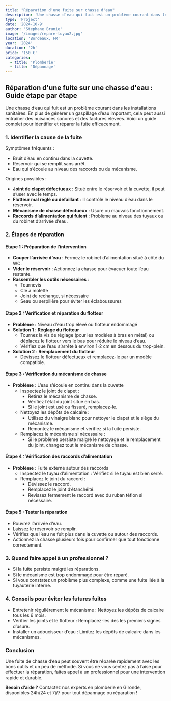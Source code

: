 ```yaml
---
title: "Réparation d'une fuite sur chasse d'eau"
description: 'Une chasse d’eau qui fuit est un problème courant dans les installations sanitaires. En plus de générer un gaspillage d’eau important, cela peut aussi entraîner des nuisances sonores et des factures élevées.'
type: 'Project'
date: '2024-10-9'
author: 'Stephane Brunie'
image: '/images/repare-tuyau2.jpg'
location: 'Bordeaux, FR'
year: '2024'
duration: '2h'
price: '150 €'
categories:
  - title: 'Plomberie'
  - title: 'Dépannage'
---
```


## Réparation d'une fuite sur une chasse d'eau : Guide étape par étape

Une chasse d’eau qui fuit est un problème courant dans les installations sanitaires. En plus de générer un gaspillage d’eau important, cela peut aussi entraîner des nuisances sonores et des factures élevées. Voici un guide complet pour identifier et réparer la fuite efficacement.

### 1. Identifier la cause de la fuite

Symptômes fréquents :

- Bruit d’eau en continu dans la cuvette.
- Réservoir qui se remplit sans arrêt.
- Eau qui s’écoule au niveau des raccords ou du mécanisme.

Origines possibles :

- **Joint de clapet défectueux** : Situé entre le réservoir et la cuvette, il peut s’user avec le temps.
- **Flotteur mal réglé ou défaillant** : Il contrôle le niveau d’eau dans le réservoir.
- **Mécanisme de chasse défectueux** : Usure ou mauvais fonctionnement.
- **Raccords d’alimentation qui fuient** : Problème au niveau des tuyaux ou du robinet d’arrivée d’eau.

### 2. Étapes de réparation

#### Étape 1 : Préparation de l’intervention

- **Couper l’arrivée d’eau** : Fermez le robinet d’alimentation situé à côté du WC.
- **Vider le réservoir** : Actionnez la chasse pour évacuer toute l’eau restante.
- **Rassembler les outils nécessaires** :
  - Tournevis
  - Clé à molette
  - Joint de rechange, si nécessaire
  - Seau ou serpillère pour éviter les éclaboussures

#### Étape 2 : Vérification et réparation du flotteur

- **Problème** : Niveau d’eau trop élevé ou flotteur endommagé
- **Solution 1** : **Réglage du flotteur**
  - Tournez la vis de réglage (pour les modèles à bras en métal) ou déplacez le flotteur vers le bas pour réduire le niveau d’eau.
  - Vérifiez que l’eau s’arrête à environ 1-2 cm en dessous du trop-plein.
- **Solution 2** : **Remplacement du flotteur**
  - Dévissez le flotteur défectueux et remplacez-le par un modèle compatible.

#### Étape 3 : Vérification du mécanisme de chasse

- **Problème** : L’eau s’écoule en continu dans la cuvette
  - Inspectez le joint de clapet :
    - Retirez le mécanisme de chasse.
    - Vérifiez l’état du joint situé en bas.
    - Si le joint est usé ou fissuré, remplacez-le.
  - Nettoyez les dépôts de calcaire :
    - Utilisez du vinaigre blanc pour nettoyer le clapet et le siège du mécanisme.
    - Remontez le mécanisme et vérifiez si la fuite persiste.
  - Remplacez le mécanisme si nécessaire :
    - Si le problème persiste malgré le nettoyage et le remplacement du joint, changez tout le mécanisme de chasse.

#### Étape 4 : Vérification des raccords d’alimentation

- **Problème** : Fuite externe autour des raccords
  - Inspectez le tuyau d’alimentation : Vérifiez si le tuyau est bien serré.
  - Remplacez le joint du raccord :
    - Dévissez le raccord.
    - Remplacez le joint d’étanchéité.
    - Revissez fermement le raccord avec du ruban téflon si nécessaire.

#### Étape 5 : Tester la réparation

- Rouvrez l’arrivée d’eau.
- Laissez le réservoir se remplir.
- Vérifiez que l’eau ne fuit plus dans la cuvette ou autour des raccords.
- Actionnez la chasse plusieurs fois pour confirmer que tout fonctionne correctement.

### 3. Quand faire appel à un professionnel ?

- Si la fuite persiste malgré les réparations.
- Si le mécanisme est trop endommagé pour être réparé.
- Si vous constatez un problème plus complexe, comme une fuite liée à la tuyauterie interne.

### 4. Conseils pour éviter les futures fuites

- Entretenir régulièrement le mécanisme : Nettoyez les dépôts de calcaire tous les 6 mois.
- Vérifier les joints et le flotteur : Remplacez-les dès les premiers signes d’usure.
- Installer un adoucisseur d’eau : Limitez les dépôts de calcaire dans les mécanismes.

### Conclusion

Une fuite de chasse d’eau peut souvent être réparée rapidement avec les bons outils et un peu de méthode. Si vous ne vous sentez pas à l’aise pour effectuer la réparation, faites appel à un professionnel pour une intervention rapide et durable.

**Besoin d’aide ?** Contactez nos experts en plomberie en Gironde, disponibles 24h/24 et 7j/7 pour tout dépannage ou réparation !
